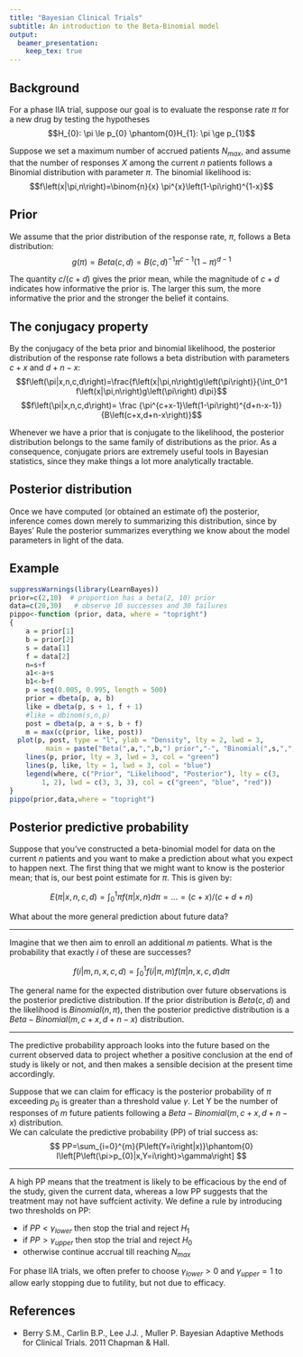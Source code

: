 ```yaml
---
title: "Bayesian Clinical Trials"
subtitle: An introduction to the Beta-Binomial model 
output:
  beamer_presentation: 
    keep_tex: true
---
```


## Background
For a phase IIA trial, suppose our goal is to evaluate the response rate $\pi$ for a new drug by testing the hypotheses $$H_{0}: \pi \le p_{0} \phantom{0}H_{1}: \pi \ge p_{1}$$

Suppose we set a maximum number of accrued patients $N_{max}$, and assume that the number of responses $X$ among the current $n$ patients follows a Binomial distribution with parameter $\pi$. The binomial likelihood is:
$$f\left(x|\pi,n\right)=\binom{n}{x} \pi^{x}\left(1-\pi\right)^{1-x}$$ 


## Prior 
We assume that the prior distribution of the response rate, $\pi$, follows a Beta distribution:
$$g\left(\pi\right)=Beta\left(c,d\right)=B\left(c,d\right)^{-1}\pi^{c-1}\left(1-\pi\right)^{d-1}$$ 

The quantity $c/\left(c + d\right)$ gives the prior mean, while the magnitude of $c + d$ indicates how informative the prior is. The larger this sum, the more informative the prior and the stronger the belief it contains.

## The conjugacy property
By the conjugacy of the beta prior and binomial likelihood, the posterior distribution of the response rate follows a beta distribution with parameters $c+x$ and $d+n-x$: 
$$f\left(\pi|x,n,c,d\right)=\frac{f\left(x|\pi,n\right)g\left(\pi\right)}{\int_0^1 f\left(x|\pi,n\right)g\left(\pi\right) d\pi}$$
$$f\left(\pi|x,n,c,d\right)= \frac {\pi^{c+x-1}\left(1-\pi\right)^{d+n-x-1}} {B\left(c+x,d+n-x\right)}$$

Whenever we have a prior that is conjugate to the likelihood, the posterior distribution belongs to the
same family of distributions as the prior. As a consequence, conjugate priors are extremely
useful tools in Bayesian statistics, since they make things a lot more analytically tractable.

## Posterior distribution
Once we have computed (or obtained an estimate of) the posterior, inference comes down merely to summarizing this distribution, since by Bayes' Rule the posterior summarizes everything
we know about the model parameters in light of the data.

## Example
```r
suppressWarnings(library(LearnBayes))
prior=c(2,10)  # proportion has a beta(2, 10) prior
data=c(20,30)   # observe 10 successes and 30 failures
pippo<-function (prior, data, where = "topright") 
{
    a = prior[1]
    b = prior[2]
    s = data[1]
    f = data[2]
    n=s+f
    a1<-a+s
    b1<-b+f
    p = seq(0.005, 0.995, length = 500)
    prior = dbeta(p, a, b)
    like = dbeta(p, s + 1, f + 1)
    #like = dbinom(s,n,p)
    post = dbeta(p, a + s, b + f)
    m = max(c(prior, like, post))
  plot(p, post, type = "l", ylab = "Density", lty = 2, lwd = 3, 
         main = paste("Beta(",a,",",b,") prior","-", "Binomial(",s,",",n,")likelihood","-","Beta(",a1,",",b1,") posterior"), ylim = c(0, m), col = "red")
    lines(p, prior, lty = 3, lwd = 3, col = "green")
    lines(p, like, lty = 1, lwd = 3, col = "blue")
    legend(where, c("Prior", "Likelihood", "Posterior"), lty = c(3, 
        1, 2), lwd = c(3, 3, 3), col = c("green", "blue", "red"))
}
pippo(prior,data,where = "topright")
```

## Posterior predictive probability
Suppose that you've constructed a beta-binomial model for data on the current $n$ patients and you want to make a prediction about what you expect to happen next. The first thing that we might want to know is the posterior mean; that is, our best point estimate for $\pi$. This is given by:

$$
E\left(\pi|x,n,c,d\right)=\int_0^1 {\pi f\left(\pi|x,n\right) d\pi}=...=\left(c+x\right)/\left(c+d+n\right)
$$

What about the more general prediction about future data? 

---------

Imagine that we then aim to enroll an additional $m$ patients. What is the probability that exactly $i$ of these are successes?

$$
f\left(i|m,n,x,c,d\right)=\int_0^1 {f\left(i|\pi,m\right)f\left(\pi|n,x,c,d\right) d\pi}
$$

The general name for the expected distribution over future observations is the posterior predictive distribution. If the prior distribution is $Beta\left(c,d\right)$ and the likelihood is $Binomial\left(n,\pi\right)$, then the posterior predictive distribution is a $Beta-Binomial\left(m,c+x,d+n-x\right)$ distribution.

--------

The predictive probability approach looks into the future based on the current observed data to project whether a positive conclusion at the end of study is likely or not, and then makes a sensible decision at the present time accordingly.

Suppose that we can claim for efficacy is the posterior probability of $\pi$ exceeding $p_{0}$ is greater than a threshold value $\gamma$. Let Y be the number of responses of $m$ future patients following a $Beta-Binomial\left(m,c+x,d+n-x\right)$ distribution.  
We can calculate the predictive probability (PP) of trial success as:
$$
PP=\sum_{i=0}^{m}{P\left(Y=i\right|x)}\phantom{0} I\left[P\left(\pi>p_{0}|x,Y=i\right)>\gamma\right]
$$

------

A high PP means that the treatment is likely to be efficacious by the end of the study, given the current data, whereas a low PP suggests that the treatment may not have suffcient activity. We define a rule by introducing two thresholds on PP:

* if $PP<\gamma_{lower}$ then stop the trial and reject $H_{1}$
* if $PP>\gamma_{upper}$ then stop the trial and reject $H_{0}$
* otherwise continue accrual till reaching $N_{max}$

For phase IIA trials, we often prefer to choose $\gamma_{lower}>0$ and $\gamma_{upper}=1$ to allow early stopping due to futility, but not due to efficacy.


## References
*  Berry S.M., Carlin B.P., Lee J.J. , Muller P. Bayesian Adaptive Methods for Clinical Trials. 2011 Chapman & Hall.

